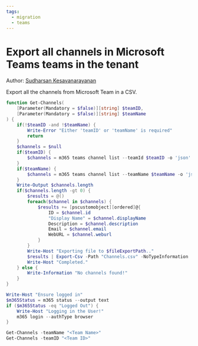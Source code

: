```yaml
---
tags:
  - migration
  - teams
---
```



# Export all channels in Microsoft Teams teams in the tenant

Author: [Sudharsan Kesavanarayanan](https://x.com/sudharsank)

Export all the channels from Microsoft Team in a CSV.

<Tabs>
  <TabItem value="PowerShell">

  ```powershell
  function Get-Channels(
      [Parameter(Mandatory = $false)][string] $teamID,
      [Parameter(Mandatory = $false)][string] $teamName 
  ) {
      if(!$teamID -and !$teamName) {
          Write-Error "Either 'teamID' or 'teamName' is required"
          return
      }
      $channels = $null
      if($teamID) {
          $channels = m365 teams channel list --teamId $teamID -o 'json' | ConvertFrom-Json
      } 
      if($teamName) {
          $channels = m365 teams channel list --teamName $teamName -o 'json' | ConvertFrom-Json
      }
      Write-Output $channels.length
      if($channels.length -gt 0) {
          $results = @()
          foreach($channel in $channels) {
              $results += [pscustomobject][ordered]@{
                  ID = $channel.id
                  "Display Name" = $channel.displayName
                  Description = $channel.description
                  Email = $channel.email
                  WebURL = $channel.weburl
              }
          }
          Write-Host "Exporting file to $fileExportPath.."
          $results | Export-Csv -Path "Channels.csv" -NoTypeInformation
          Write-Host "Completed."
      } else {
          Write-Information "No channels found!"
      }
  }
  
  Write-Host "Ensure logged in"
  $m365Status = m365 status --output text
  if ($m365Status -eq "Logged Out") {
      Write-Host "Logging in the User!"
      m365 login --authType browser
  }
  
  Get-Channels -teamName "<Team Name>"
  Get-Channels -teamID "<Team ID>"
  ```

  </TabItem>
</Tabs>

